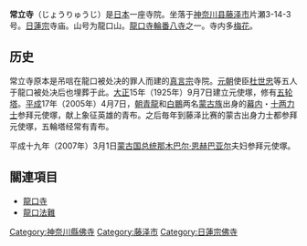 {{unreferenced|time=2011-01-29T16:56:19+00:00}}
{{日本寺院|
名称 = 常立寺|
画像 = [[Image:Jyorituji01.JPG|220px]]<br />元使塚|
所在地 = 神奈川縣藤澤市片瀬3-14-3|
位置 = |
山号 = 龍口山|
宗派 = [[日蓮宗|日蓮宗]]|
寺格 = |
本尊 = |
創建年 = 不明|
開基 = 不明|
中興年 = [[享禄|享禄]]5年（1532年）|
中興 = 鈴木隼人正、日豪（開山）|
正式名 = |
別称 = |
札所等 = |
文化財 = |
}}
'''常立寺'''（じょうりゅうじ）是[[日本|日本]]一座寺院。坐落于[[神奈川县|神奈川县]][[藤泽市|藤泽市]]片瀬3-14-3号。[[日蓮宗|日蓮宗]]寺庙。山号为龍口山。[[龍口寺輪番八寺|龍口寺輪番八寺]]之一。寺内多[[梅花|梅花]]。

== 历史 ==
常立寺原本是吊唁在龍口被处决的罪人而建的[[真言宗|真言宗]]寺院。[[元朝|元朝]]使臣[[杜世忠|杜世忠]]等五人于龍口被处决后也埋葬于此。[[大正|大正]]15年（1925年）9月7日建立元使塚，修有[[五轮塔|五轮塔]]。[[平成|平成]]17年（2005年）4月7日，[[朝青龍|朝青龍]]和[[白鵬|白鵬]]两名[[蒙古族|蒙古族]]出身的[[幕内|幕内]]・[[十两|十两]][[力士|力士]]参拜元使塚，献上象征英雄的青布。之后毎年到藤泽比赛的蒙古出身力士都参拜元使塚，五輪塔经常有青布。

平成十九年（2007年）3月1日[[蒙古国|蒙古国]][[总统|总统]][[那木巴尔·恩赫巴亚尔|那木巴尔·恩赫巴亚尔]]夫妇参拜元使塚。

== 關連項目 ==
*[[龍口寺|龍口寺]]
*[[龍口法難|龍口法難]]

{{coord|35|18|45.57|N|139|29|17.85|E|scale:20000|display=title}}

{{DEFAULTSORT:Joritsuji}}
[[Category:神奈川縣佛寺|Category:神奈川縣佛寺]]
[[Category:藤泽市|Category:藤泽市]]
[[Category:日蓮宗佛寺|Category:日蓮宗佛寺]]